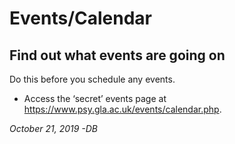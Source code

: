 # Events/Calendar

## Find out what events are going on

Do this before you schedule any events.

* Access the 'secret' events page at <https://www.psy.gla.ac.uk/events/calendar.php>.

*October 21, 2019 -DB*
